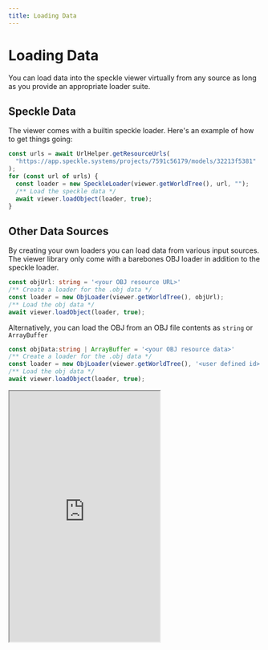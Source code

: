 ```yaml
---
title: Loading Data
---
```




# Loading Data

You can load data into the speckle viewer virtually from any source as long as you provide an appropriate loader suite.

## Speckle Data
The viewer comes with a builtin speckle loader. Here's an example of how to get things going:
```typescript
const urls = await UrlHelper.getResourceUrls(
  "https://app.speckle.systems/projects/7591c56179/models/32213f5381"
);
for (const url of urls) {
  const loader = new SpeckleLoader(viewer.getWorldTree(), url, "");
  /** Load the speckle data */
  await viewer.loadObject(loader, true);
}
```

## Other Data Sources
By creating your own loaders you can load data from various input sources. The viewer library only come with a barebones OBJ loader in addition to the speckle loader. 

```typescript
const objUrl: string = '<your OBJ resource URL>'
/** Create a loader for the .obj data */
const loader = new ObjLoader(viewer.getWorldTree(), objUrl);
/** Load the obj data */
await viewer.loadObject(loader, true);
```
Alternatively, you can load the OBJ from an OBJ file contents as `string` or `ArrayBuffer`
```typescript
const objData:string | ArrayBuffer = '<your OBJ resource data>'
/** Create a loader for the .obj data */
const loader = new ObjLoader(viewer.getWorldTree(), '<user defined id>', objData);
/** Load the obj data */
await viewer.loadObject(loader, true);
```

<Frame caption="OBJ Loader Example">
  <iframe
    src="https://stackblitz.com/edit/speckle-obj-loader?embed=1&file=src/main.ts&view=preview&hideExplorer=true&hideNavigation=true"
    height="500"
    style={{ width: '100%', border: 0 }}
    allowFullScreen
  ></iframe>
</Frame>